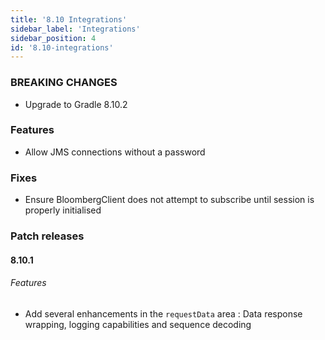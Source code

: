 ```yaml
---
title: '8.10 Integrations'
sidebar_label: 'Integrations'
sidebar_position: 4
id: '8.10-integrations'
---
```


### BREAKING CHANGES

* Upgrade to Gradle 8.10.2

### Features

* Allow JMS connections without a password 

### Fixes

* Ensure BloombergClient does not attempt to subscribe until session is properly initialised 

### Patch releases

#### 8.10.1

###### Features

* Add several enhancements in the `requestData` area : Data response wrapping, logging capabilities and sequence decoding

